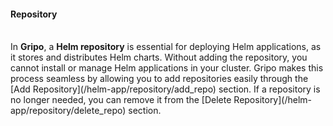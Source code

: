 #### Repository 
<br />
In <b>Gripo</b>, a <b>Helm repository</b> is essential for deploying Helm applications, as it stores and distributes Helm charts. Without adding the repository, you cannot install or manage Helm applications in your cluster. Gripo makes this process seamless by allowing you to add repositories easily through the [Add Repository](/helm-app/repository/add_repo)  section. If a repository is no longer needed, you can remove it from the [Delete Repository](/helm-app/repository/delete_repo) section.